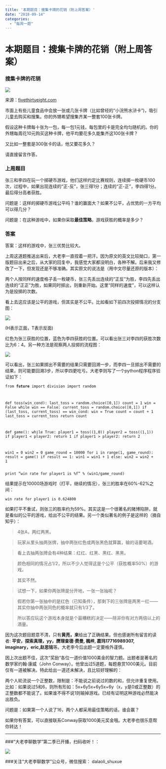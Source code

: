 ```yaml
---
title: '本期题目：搜集卡牌的花销（附上周答案）'
date: "2018-09-14"
categories:
  - "每周一题"
---
```


<h1 id="本期题目：搜集卡牌的花销（附上周答案）">本期题目：搜集卡牌的花销（附上周答案）</h1>

<h3 id="搜集卡牌的花销">搜集卡牌的花销</h3>

![](http://oy876kcmf.bkt.clouddn.com/FnRgR8kyuw-mkmNYc9m6o7XU-9Xj)

来源：<a href="http://fivethirtyeight.com">fivethirtyeight.com</a>

市面上有些儿童食品中会放一张或几张卡牌（比如曾经的“小浣熊水浒卡”)，吸引儿童去购买和搜集。你的外甥希望搜集齐某一整套100张卡牌。

假设这种卡牌每十张为一包，每一包1元钱，每包里的卡是完全均匀随机的。你的外甥每周花10元购买这种卡牌，他平均要花多久能集齐这100张卡牌？

又比如一整套是300张卡的话，他又要花多久？

请直接留言作答。

<h3 id="上周题目">上周题目</h3>

张三和李四在玩一个掷硬币游戏，他们这样约定比赛规则，连续掷一枚硬币100次，过程中，如果出现连续的“正-反”，张三得1分；连续的“正-正”，李四得1分。最后得分高者获胜。

问题是：这样的掷硬币游戏公平吗？谁的赢面大？如果不公平，占优势的一方平均可以得几分？

问题是：在这种游戏中，如果你采取**最佳策略**，游戏获胜的概率是多少？

<h3 id="答案">答案</h3>

答案：这样的游戏中，张三优势比较大。

上周这道题推送出来后，大老李一直捏着一把汗。因为原文的英文比较拗口，第一版题目出来之后，从大家的回复中，我感觉大家都没明白，各种不解。后来我又修改了一下，但发现还是不够准确。其实原文的说法是（用中文尽量还原的版本）：

两个人按同样的速度格子丢一枚硬币，张三先丢出连续的“正反”为胜，李四先丢出连续的“正正”为胜，如果同时掷出，则重新开始。这里“同样的速度”，可以这样认为是投掷的次数。

看上去这应该是公平的游戏，但其实是不公平。比如看如下前四次投掷情况的分支图：

![](http://oy876kcmf.bkt.clouddn.com/Fvq17GvvPENDuZqPSn5IsfNBBKxc)

(H表示正面，T表示反面)

红色为张三获胜的位置，蓝色为李四获胜的位置。可以看出张三对李四的获胜次数比为6：4。另一种方法是观察两人投掷的流程图：

![](http://oy876kcmf.bkt.clouddn.com/FqEw_Rxf-ullFt83AILWsPRMdMgP)

可以看出，张三如果掷出不需要的结果只需要回溯一步，而李四一旦掷出不需要的结果，则可能要回溯3步，所以李四更吃亏。大老李则写了一个python程序程序验证如下：

<code>from __future__ import division
import random

def toss(win_cond):
    last_toss = random.choice([0,1])
    count = 1
    win = False
    while win == False:
        current_toss = random.choice([0,1])
        if (last_toss, current_toss) == win_cond:
            win = True
        count = count + 1
        last_toss = current_toss
    return count

def game():
   while True:
     player1 = toss((1,0))
     player2 = toss((1,1))
     if player1 < player2:
         return 1
     if player1 > player2:
         return 2

win1 = 0
win2 = 0
game_round = 10000
for i in range(1, game_round):
    result = game()
    if result == 1:
        win1 = win1 + 1
    else:
        win2 = win2 + 1

print "win rate for player1 is %f" % (win1/game_round)
</code></pre>

结果提示在10000场游戏时（打平，继续的情况），张三的胜率在60%-62%之间：

<code>win rate for player1 is 0.624800
</code></pre>

如果打平不重试，则张三的胜率约为59%。其实这是一个很著名的赌博陷阱，就是看似的公平的游戏，给出不公平的结果。另一个类似著名的例子是这样的（摘自知乎）：

<blockquote>4张A，两红两黑。</blockquote>

<blockquote>玩家从里头抽两张牌，抽中两张红色或两张黑色就算赢，输的话要喝酒。</blockquote>

<blockquote>看上去抽两张牌会有4种结果：红红、红黑、黑红、黑黑。</blockquote>

<blockquote>颜色相同的情况占1/2，所以不少人觉得这是个公平（获胜概率50%）的游戏。</blockquote>

<blockquote>其实不然。</blockquote>

<blockquote>试想一下，如果你两张牌是分开地，一张一张抽呢？</blockquote>

<blockquote>假若你第一张抽中的是红色（已知条件），那剩下的三张牌是两黑一红——其实你抽中两张同色的概率就只有1/3了。

所以答应玩这个游戏本身就是个最糟糕的决定——除非你有对方两倍以上的酒量。</blockquote>

因为这次题目题意不清，只有**黄亮，来**给出了正确结果。但也感谢所有留言的读者: **平安，探索真理，yy，赝理查德·费曼, 楓梓, 嘉玮17716989307, imaginary，eric,赵思铭**等。大老李今后出题一定要格外谨慎。

因上次出题不佳，这次“奖励“各位一道价值1000美金的智力题。出题者是著名的数学家约翰·康威（John Conway）。他曾出过5道题，每题悬赏1000美元。目前仅有一道被解决。特此给出一道还未解决，且比较好理解的：

两个人轮流说一个正整数，限制是：不能说之前说过的数的和，但允许重复使用。比如：如果说过5和6，则所有形如：<span class="katex--inline"><span class="katex"><span class="katex-mathml">5x+6y5x+6y</span><span class="katex-html"><span class="base"><span class="mord">5</span><span class="mord mathit">x</span><span class="mbin">+</span></span><span class="base"><span class="mord">6</span><span class="mord mathit" style="margin-right:.03588em;">y</span></span></span></span></span>（x，y是0或正整数）的正整数都不能说了。如果谁不得不说1则输掉游戏。已经有证明这种游戏必然能决出胜负。

问题是：如果第一个人说了16，两个人都采用最佳策略的话，谁会赢？

如果你有答案，可以直接联系Conway获取1000美元奖金哦。大老李也很乐意帮你转达！

<hr />

###"大老李聊数学”第二季已开播，扫码收听！：

![](https://upload-images.jianshu.io/upload_images/348687-157cd7585d8e4ebc?imageMogr2/auto-orient/strip%7CimageView2/2/w/432)

###关注“大老李聊数学”公众号，微信搜索： dalaoli_shuxue